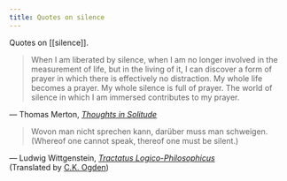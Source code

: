 ```yaml
---
title: Quotes on silence
---
```


Quotes on [[silence]].

<blockquote class='font-serif text-justify leading-relaxed align-middle'>
  When I am liberated by silence, when I am no longer involved in the measurement of life, but in the living of it, I can discover a form of prayer in which there is effectively no distraction. My whole life becomes a prayer. My whole silence is full of prayer. The world of silence in which I am immersed contributes to my prayer.
</blockquote>
<p class='font-serif text-right pr-4 -mt-4'>
  — Thomas Merton, <a href="https://www.worldcat.org/oclc/45763868" target="_blank"><em>Thoughts in Solitude</em></a><br/>
</p>

<blockquote class='font-serif text-justify leading-relaxed align-middle'>
  Wovon man nicht sprechen kann, darüber muss man schweigen.<br/>
  (Whereof one cannot speak, thereof one must be silent.)
</blockquote>
<p class='font-serif text-right pr-4 -mt-4'>
  — Ludwig Wittgenstein, <a href="https://www.worldcat.org/oclc/1086999432" target="_blank"><em>Tractatus Logico-Philosophicus</em></a><br/>
  (Translated by <a href="https://www.worldcat.org/oclc/1120937278" target="_blank">C.K. Ogden</a>)
</p>
